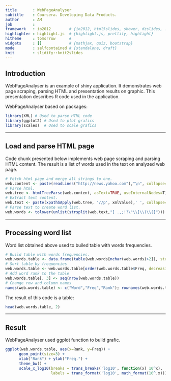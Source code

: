 ```yaml
---
title       : WebPageAnalyser
subtitle    : Coursera. Developing Data Products.
author      : AM
job         : 
framework   : io2012        # {io2012, html5slides, shower, dzslides, ...}
highlighter : highlight.js  # {highlight.js, prettify, highlight}
hitheme     : tomorrow      # 
widgets     : []            # {mathjax, quiz, bootstrap}
mode        : selfcontained # {standalone, draft}
knit        : slidify::knit2slides
---
```

<!-- Limit image width and height -->
<style type='text/css'>
img {
    max-height: 400px;
    max-width: 400px;
}
</style>

## Introduction

WebPageAnalyser is an example of shiny application. It demonstrates web page scraping, parsing HTML and presentation results on graphic. This presentation describes R code used in the application.

WebPageAnalyser based on packages: 

```r
library(XML) # Used to parse HTML code
library(ggplot2) # Used to plot grafics 
library(scales)  # Used to scale grafics
```
---

## Load and parse HTML page
Code chunk presented below implements web page scraping and parsing HTML content.
The result is a list of words used in the text on analyzed web page.
```r
# Fetch html page and merge all strings to one. 
web.content <- paste(readLines("http://news.yahoo.com"),"\n", collapse='')
# Parse html.
web.tree <- htmlTreeParse(web.content, asText=TRUE, useInternalNodes=T)
# Extract text content.     
web.text <- paste(xpathSApply(web.tree, '//p', xmlValue),' ', collapse=' ')
# Parse text to create word list.     
web.words <- tolower(unlist(strsplit(web.text,"[ .,;!?\"\\[\\)\\(]")))
```
---

## Processing word list
Word list obtained above used to builed table with words frequencies. 
```r
# Build table with words frequencies.   
web.words.table <- data.frame(table(web.words[nchar(web.words)>2]), stringsAsFactors=F)
# Sort table by frequencies  
web.words.table <- web.words.table[order(web.words.table$Freq, decreasing=T),]
# Add word rank to the table
web.words.table[, 3] <- seq(nrow(web.words.table))
# Change row and column names
names(web.words.table) <- c("Word","Freq","Rank"); rownames(web.words.table) <- NULL
```
The result of this code is a table:
```r
head(web.words.table, 2)
```
---

## Result
WebPageAnalyser used ggplot function to build grafic.
```r
ggplot(web.words.table, aes(x=Rank, y=Freq)) +
      geom_point(size=3) +
      xlab("Rank") + ylab("Freq.") + 
      theme_bw() + 
      scale_x_log10(breaks = trans_breaks('log10', function(x) 10^x),
                    labels = trans_format('log10', math_format(10^.x)))
```
